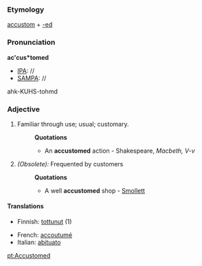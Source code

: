 ===Etymology===
[[accustom]] + [[-ed]]
===Pronunciation===
'''ac'cus*tomed'''
*[[IPA]]: //
*[[SAMPA]]: //
ahk-KUHS-tohmd
===Adjective===
#Familiar through use; usual; customary. 
#:'''Quotations'''
#:*An '''accustomed''' action - Shakespeare, ''Macbeth, V-v''
#''(Obsolete):'' Frequented by customers
#:'''Quotations'''
#:*A well '''accustomed''' shop - [[Smollett]]

====Translations====
*Finnish: [[tottunut]] (1)

{{checktrans}}
*French: [[accoutumé]]
*Italian: [[abituato]]

[[pt:Accustomed]]